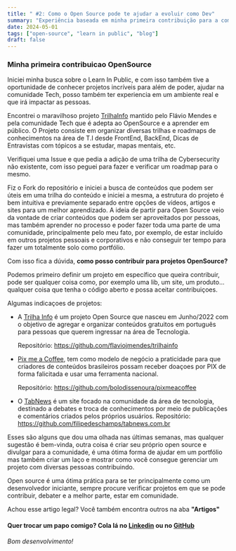 ```yaml
---
title: " #2: Como o Open Source pode te ajudar a evoluir como Dev"
summary: "Experiência baseada em minha primeira contribuição para a comunidade"
date: 2024-05-01
tags: ["open-source", "learn in public", "blog"]
draft: false
---
```


### Minha primeira contribuicao OpenSource
Iniciei minha busca sobre o Learn In Public, e com isso também tive a oportunidade de conhecer projetos incríveis para além de poder, ajudar na comunidade Tech, posso também ter experiencia em um ambiente real e que irá impactar as pessoas. 

Encontrei o maravilhoso projeto [TrilhaInfo](https://trilha.info) mantido pelo Flávio Mendes e pela comunidade Tech que é adepta ao OpenSource e a aprender em público. O Projeto consiste em organizar diversas trilhas e roadmaps de conhecimentos na área de T.I desde FrontEnd, BackEnd, Dicas de Entravistas com tópicos a se estudar, mapas mentais, etc. 

Verifiquei uma Issue e que pedia a adição de uma trilha de Cybersecurity não existente, com isso peguei para fazer e verificar um roadmap para o mesmo. 

Fiz o Fork do repositório e iniciei a busca de conteúdos que podem ser úteis em uma trilha do conteúdo e iniciei a mesma, a estrutura do projeto é bem intuitiva e previamente separado entre opções de vídeos, artigos e sites para um melhor aprendizado. A ideia de partir para Open Source veio da vontade de criar conteúdos que podem ser aproveitados por pessoas, mas também aprender no processo e poder fazer toda uma parte de uma comunidade, principalmente pelo meu fato, por exemplo, de estar incluído em outros projetos pessoais e corporativos e não conseguir ter tempo para fazer um totalmente solo como portfólio.

Com isso fica a dúvida, **como posso contribuir para projetos OpenSource?**

Podemos primeiro definir um projeto em específico que queira contribuir, pode ser qualquer coisa como, por exemplo uma lib, um site, um produto... qualquer coisa que tenha o código aberto e possa aceitar contribuiçoes.

Algumas indicaçoes de projetos:

 - A [Trilha Info](https://trilha.info/) é um projeto Open Source que
   nasceu em Junho/2022 com o objetivo de agregar e organizar conteúdos
   gratuitos em português para pessoas que querem ingressar na área de
   Tecnologia.
   
   Repositório: https://github.com/flaviojmendes/trilhainfo

- [Pix me a Coffee](https://pixmeacoffee.vercel.app/), tem como modelo de negócio a praticidade para que criadores de conteúdos brasileiros possam receber doaçoes por PIX de forma falicitada e usar uma ferramenta nacional.

   Repositório: https://github.com/bolodissenoura/pixmeacoffee

- O [TabNews](https://www.tabnews.com.br/) é um site focado na comunidade da área de tecnologia, destinado a debates e troca de conhecimentos por meio de publicações e comentários criados pelos próprios usuários.
 Repositório: https://github.com/filipedeschamps/tabnews.com.br

Esses são alguns que dou uma olhada nas últimas semanas, mas qualquer sugestão é bem-vinda, outra coisa é criar seu próprio open source e divulgar para a comunidade, é uma ótima forma de ajudar em um portfólio mas também criar um laço e mostrar como você consegue gerenciar um projeto com diversas pessoas contribuindo.

Open source é uma ótima prática para se ter principalmente como um desenvolvedor iniciante, sempre procure verificar projetos em que se pode contribuir, debater e a melhor parte, estar em comunidade.

Achou esse artigo legal? Você também encontra outros na aba **"Artigos"**


#### Quer trocar um papo comigo? Cola lá no [Linkedin](https://www.linkedin.com/in/arthcc/) ou no [GitHub](https://github.com/arthcc)
*Bom desenvolvimento!*


